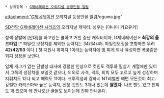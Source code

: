  * 상위항목 : [[G제네레이션 오리지널 등장인물 일람]]

attachment:"G제네레이션 오리지널 등장인물 일람/oguma.jpg"

[[SD건담 G제네레이션 시리즈]]의 오리지널 캐릭터. 성우는 [야나다 키요유키]

청색 장발에 [안대]를 하고있는 쿨하고 거친 중년 캐릭터이자, G제네레이션 F '''최강의 올드타입''' [* 파일럿 보정치를 제외한 능력치는 34/34/45. 파일럿보정을 포함하면 무려 '''42/42/53''' 이다.]
첫 지원시 회피치 1이라는 능력치에 벙 찌게 되나 육성하면 폭풍같은 회피 성장을 보인다.

일체 개그가 없는 단발성 대사에 강렬한 인상으로 컷인도 격투와 필살기 계열에만 있어서 그쪽의 성장치를 보일것 같으나, 의외로 사격, 격투, 회피 모두 고르고 높게 성장하며 지휘치도 12나 되고 매력도 11이다. 크루적성과 강화시 NT레벨만 빼면 모든것이 최고.
강렬한 카리스마와 높은 능력치, 전용 컷인도 3개나 있는데 '''짤렸다.''' 나름 팬도 있고 팬픽도 꽤 있으며 왜 안나오냔 글들도 보이는데 진짜 안나온다. 

